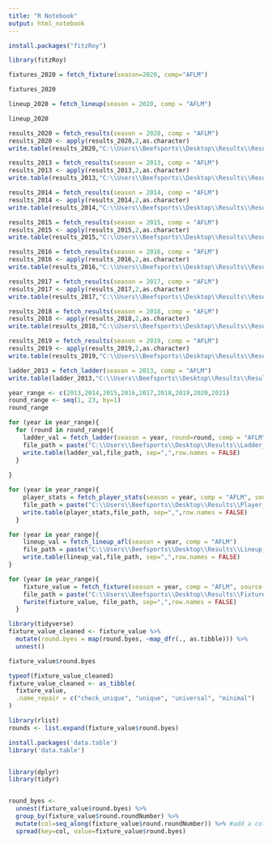 ```yaml
---
title: "R Notebook"
output: html_notebook
---
```


```r
install.packages("fitzRoy")
```
```r
library(fitzRoy)
```

```r
fixtures_2020 = fetch_fixture(season=2020, comp="AFLM")
```
```r
fixtures_2020
```

```r
lineup_2020 = fetch_lineup(season = 2020, comp = "AFLM")
```
```r
lineup_2020
```
```r
results_2020 = fetch_results(season = 2020, comp = "AFLM")
results_2020 <- apply(results_2020,2,as.character)
write.table(results_2020,"C:\\Users\\Beefsports\\Desktop\\Results\\Results_2020.csv", sep=",",row.names = FALSE)
```
```r
results_2013 = fetch_results(season = 2013, comp = "AFLM")
results_2013 <- apply(results_2013,2,as.character)
write.table(results_2013,"C:\\Users\\Beefsports\\Desktop\\Results\\Results_2013.csv", sep=",",row.names = FALSE)
```
```r
results_2014 = fetch_results(season = 2014, comp = "AFLM")
results_2014 <- apply(results_2014,2,as.character)
write.table(results_2014,"C:\\Users\\Beefsports\\Desktop\\Results\\Results_2014.csv", sep=",",row.names = FALSE)
```
```r
results_2015 = fetch_results(season = 2015, comp = "AFLM")
results_2015 <- apply(results_2015,2,as.character)
write.table(results_2015,"C:\\Users\\Beefsports\\Desktop\\Results\\Results_2015.csv", sep=",",row.names = FALSE)
```
```r
results_2016 = fetch_results(season = 2016, comp = "AFLM")
results_2016 <- apply(results_2016,2,as.character)
write.table(results_2016,"C:\\Users\\Beefsports\\Desktop\\Results\\Results_2016.csv", sep=",",row.names = FALSE)
```
```r
results_2017 = fetch_results(season = 2017, comp = "AFLM")
results_2017 <- apply(results_2017,2,as.character)
write.table(results_2017,"C:\\Users\\Beefsports\\Desktop\\Results\\Results_2017.csv", sep=",",row.names = FALSE)
```
```r
results_2018 = fetch_results(season = 2018, comp = "AFLM")
results_2018 <- apply(results_2018,2,as.character)
write.table(results_2018,"C:\\Users\\Beefsports\\Desktop\\Results\\Results_2018.csv", sep=",",row.names = FALSE)
```
```r
results_2019 = fetch_results(season = 2019, comp = "AFLM")
results_2019 <- apply(results_2019,2,as.character)
write.table(results_2019,"C:\\Users\\Beefsports\\Desktop\\Results\\Results_2019.csv", sep=",",row.names = FALSE)
```

```r
ladder_2013 = fetch_ladder(season = 2013, comp = "AFLM")
write.table(ladder_2013,"C:\\Users\\Beefsports\\Desktop\\Results\\Results_2019.csv", sep=",",row.names = FALSE)
```
```r
year_range <- c(2013,2014,2015,2016,2017,2018,2019,2020,2021)
round_range <- seq(1, 23, by=1)
round_range
```

```r
for (year in year_range){
  for (round in round_range){
    ladder_val = fetch_ladder(season = year, round=round, comp = "AFLM", source = "squiggle")
    file_path = paste("C:\\Users\\Beefsports\\Desktop\\Results\\Ladder_",year,"_R_",round,".csv", sep="")
    write.table(ladder_val,file_path, sep=",",row.names = FALSE)
  }
  
}
```
```r
for (year in year_range){
    player_stats = fetch_player_stats(season = year, comp = "AFLM", source = "fryzigg")
    file_path = paste("C:\\Users\\Beefsports\\Desktop\\Results\\Player_Stats_",year,".csv", sep="")
    write.table(player_stats,file_path, sep=",",row.names = FALSE)
  }
```
```r
for (year in year_range){
    lineup_val = fetch_lineup_afl(season = year, comp = "AFLM")
    file_path = paste("C:\\Users\\Beefsports\\Desktop\\Results\\Lineup_",year,".csv", sep="")
    write.table(lineup_val,file_path, sep=",",row.names = FALSE)
}
```
```r
for (year in year_range){
    fixture_value = fetch_fixture(season = year, comp = "AFLM", source = "squiggle")
    file_path = paste("C:\\Users\\Beefsports\\Desktop\\Results\\Fixture_",year,".csv", sep="")
    fwrite(fixture_value, file_path, sep=",",row.names = FALSE)
  }
```
```r
library(tidyverse)
fixture_value_cleaned <- fixture_value %>%
  mutate(round.byes = map(round.byes, ~map_dfr(., as.tibble))) %>%
  unnest()
```
```r
fixture_value$round.byes
```
```r
typeof(fixture_value_cleaned)
fixture_value_cleaned <- as_tibble(
  fixture_value,
  .name_repair = c("check_unique", "unique", "universal", "minimal")
)
```
```r
library(rlist)
rounds <- list.expand(fixture_value$round.byes)
```
```r
install.packages('data.table')
library('data.table')
```
```r

```

```r
library(dplyr)
library(tidyr)


round_byes <- 
  unnest(fixture_value$round.byes) %>% 
  group_by(fixture_value$round.roundNumber) %>% 
  mutate(col=seq_along(fixture_value$round.roundNumber)) %>% #add a column indicator
  spread(key=col, value=fixture_value$round.byes)
```






